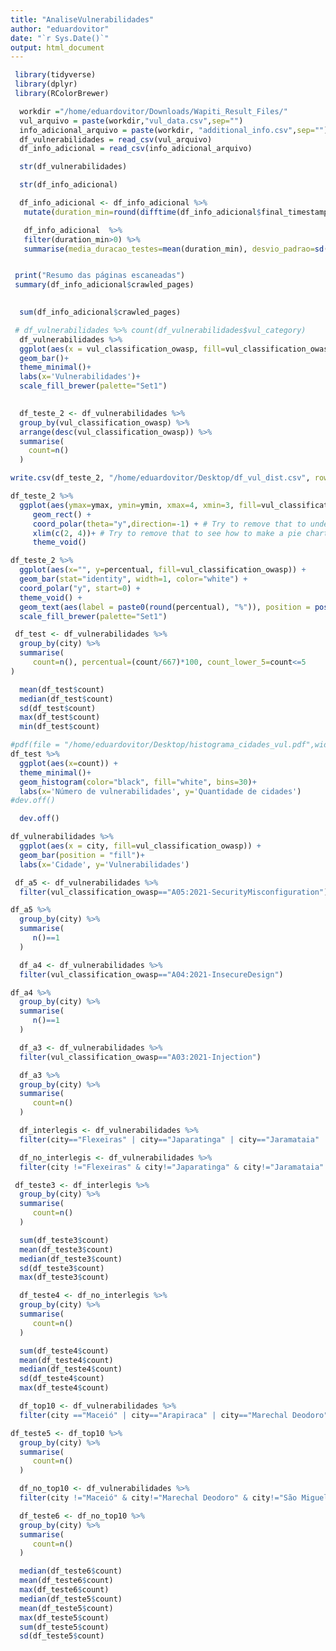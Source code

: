 ```yaml
---
title: "AnaliseVulnerabilidades"
author: "eduardovitor"
date: "`r Sys.Date()`"
output: html_document
---
```


```r
 library(tidyverse)
 library(dplyr)
 library(RColorBrewer)
```


```r
  workdir ="/home/eduardovitor/Downloads/Wapiti_Result_Files/"
  vul_arquivo = paste(workdir,"vul_data.csv",sep="")
  info_adicional_arquivo = paste(workdir, "additional_info.csv",sep="")
  df_vulnerabilidades = read_csv(vul_arquivo)
  df_info_adicional = read_csv(info_adicional_arquivo)
```

```r
  str(df_vulnerabilidades)
```

```r
  str(df_info_adicional)
```



```r
  df_info_adicional <- df_info_adicional %>% 
   mutate(duration_min=round(difftime(df_info_adicional$final_timestamp,df_info_adicional$start_timestamp,units="mins")))
```

```r
   df_info_adicional  %>% 
   filter(duration_min>0) %>% 
   summarise(media_duracao_testes=mean(duration_min), desvio_padrao=sd(duration_min), total_tempo=sum(duration_min))
```
```r

```




```r
 print("Resumo das páginas escaneadas")
 summary(df_info_adicional$crawled_pages)
 
```
```r
  sum(df_info_adicional$crawled_pages)
```


```r
 # df_vulnerabilidades %>% count(df_vulnerabilidades$vul_category)
  df_vulnerabilidades %>% 
  ggplot(aes(x = vul_classification_owasp, fill=vul_classification_owasp)) +
  geom_bar()+
  theme_minimal()+
  labs(x='Vulnerabilidades')+
  scale_fill_brewer(palette="Set1")
  
```

```r
  df_teste_2 <- df_vulnerabilidades %>% 
  group_by(vul_classification_owasp) %>% 
  arrange(desc(vul_classification_owasp)) %>% 
  summarise(
    count=n()
  )
```

```r
write.csv(df_teste_2, "/home/eduardovitor/Desktop/df_vul_dist.csv", row.names=FALSE)
```


```r
df_teste_2 %>% 
  ggplot(aes(ymax=ymax, ymin=ymin, xmax=4, xmin=3, fill=vul_classification_owasp)) +
     geom_rect() +
     coord_polar(theta="y",direction=-1) + # Try to remove that to understand how the chart is built initially
     xlim(c(2, 4))+ # Try to remove that to see how to make a pie chart
     theme_void()
```


```r
df_teste_2 %>% 
  ggplot(aes(x="", y=percentual, fill=vul_classification_owasp)) +
  geom_bar(stat="identity", width=1, color="white") +
  coord_polar("y", start=0) +
  theme_void() + 
  geom_text(aes(label = paste0(round(percentual), "%")), position = position_stack(vjust = 0.5, reverse = FALSE), size=3)+
  scale_fill_brewer(palette="Set1")
```

```r
 df_test <- df_vulnerabilidades %>% 
  group_by(city) %>% 
  summarise(
     count=n(), percentual=(count/667)*100, count_lower_5=count<=5
)
```

```r
  mean(df_test$count)
  median(df_test$count)
  sd(df_test$count)
  max(df_test$count)
  min(df_test$count)
```
```r
#pdf(file = "/home/eduardovitor/Desktop/histograma_cidades_vul.pdf",width = 6, height = 4)
df_test %>% 
  ggplot(aes(x=count)) + 
  theme_minimal()+
  geom_histogram(color="black", fill="white", bins=30)+
  labs(x='Número de vulnerabilidades', y='Quantidade de cidades')
#dev.off()
```
```r
  
  dev.off()
```








```r
df_vulnerabilidades %>% 
  ggplot(aes(x = city, fill=vul_classification_owasp)) +
  geom_bar(position = "fill")+
  labs(x='Cidade', y='Vulnerabilidades')
```
```r
 df_a5 <- df_vulnerabilidades %>% 
  filter(vul_classification_owasp=="A05:2021-SecurityMisconfiguration")
```

```r
df_a5 %>% 
  group_by(city) %>% 
  summarise(
     n()==1
  )
```
```r
  df_a4 <- df_vulnerabilidades %>% 
  filter(vul_classification_owasp=="A04:2021-InsecureDesign")
```

```r
df_a4 %>% 
  group_by(city) %>% 
  summarise(
     n()==1
  )
```
```r
  df_a3 <- df_vulnerabilidades %>% 
  filter(vul_classification_owasp=="A03:2021-Injection")
```

```r
  df_a3 %>% 
  group_by(city) %>% 
  summarise(
     count=n()
  )
```


```r
  df_interlegis <- df_vulnerabilidades %>% 
  filter(city=="Flexeiras" | city=="Japaratinga" | city=="Jaramataia" | city=="Junqueiro" | city=="Marechal Deodoro" | city=="Murici" | city=="Olho D´água Das Flores" | city=="Paripueira" | city=="Pilar" | city=="Santa Luzia do Norte")
```

```r
  df_no_interlegis <- df_vulnerabilidades %>% 
  filter(city !="Flexeiras" & city!="Japaratinga" & city!="Jaramataia" & city!="Junqueiro" & city!="Marechal Deodoro" & city!="Murici" & city!="Olho D´água Das Flores" & city!="Paripueira" & city!="Pilar" & city!="Santa Luzia do Norte")
```


```r
 df_teste3 <- df_interlegis %>% 
  group_by(city) %>% 
  summarise(
     count=n()
  )
```

```r
  sum(df_teste3$count)
  mean(df_teste3$count)
  median(df_teste3$count)
  sd(df_teste3$count)
  max(df_teste3$count)
```

```r
  df_teste4 <- df_no_interlegis %>% 
  group_by(city) %>% 
  summarise(
     count=n()
  )
```


```r
  sum(df_teste4$count)
  mean(df_teste4$count)
  median(df_teste4$count)
  sd(df_teste4$count)
  max(df_teste4$count)
```

```r
  df_top10 <- df_vulnerabilidades %>% 
  filter(city =="Maceió" | city=="Arapiraca" | city=="Marechal Deodoro" | city=="São Miguel Dos Campos" | city=="Coruripe" | city =="Rio Largo" | city == "União Dos Palmares" | city =="Palmeira Dos Índios" | city == "Penedo" | city=="Delmiro Gouveia")
```
  
```r
df_teste5 <- df_top10 %>% 
  group_by(city) %>% 
  summarise(
     count=n()
  )
```

```r
  df_no_top10 <- df_vulnerabilidades %>% 
  filter(city !="Maceió" & city!="Marechal Deodoro" & city!="São Miguel Dos Campos" & city!="Coruripe" & city !="Rio Largo" & city != "União Dos Palmares" & city !="Palmeira Dos Índios" & city != "Penedo" & city!="Delmiro Gouveia")
```

```r
  df_teste6 <- df_no_top10 %>% 
  group_by(city) %>% 
  summarise(
     count=n()
  )
```

```r
  median(df_teste6$count)
  mean(df_teste6$count)
  max(df_teste6$count)
  median(df_teste5$count)
  mean(df_teste5$count)
  max(df_teste5$count)
  sum(df_teste5$count)
  sd(df_teste5$count)
```









